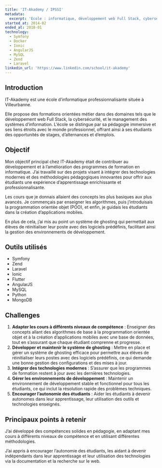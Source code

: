 ```yaml
---
title: 'IT-Akademy / IPSSI'
metadata:
  excerpt: 'Ecole : informatique, développement web Full Stack, cybersécurité, alternance.'
started_at: 2014-02
ended_at: 2018-01
technology:
  - Symfony
  - Docker
  - Ionic
  - AngularJS
  - MySQL
  - Zend
  - Laravel
linkedin_url: 'https://www.linkedin.com/school/it-akademy'
---
```


## Introduction

IT-Akademy est une école d’informatique professionnalisante située à Villeurbanne.

Elle propose des formations orientées métier dans des domaines tels que le développement web Full Stack, la cybersécurité, et le management des systèmes d’information. L’école se distingue par sa pédagogie immersive et ses liens étroits avec le monde professionnel, offrant ainsi à ses étudiants des opportunités de stages, d’alternances et d’emplois.

## Objectif

Mon objectif principal chez IT-Akademy était de contribuer au développement et à l’amélioration des programmes de formation en informatique.
J’ai travaillé sur des projets visant à intégrer des technologies modernes et des méthodologies pédagogiques innovantes pour offrir aux étudiants une expérience d’apprentissage enrichissante et professionnalisante.

Les cours que je donnais allaient des concepts les plus basiques aux plus avancés. Je commençais par enseigner les algorithmes, puis j’introduisais la programmation orientée objet (POO), et enfin, je guidais les étudiants dans la création d’applications mobiles.

En plus de cela, j’ai mis au point un système de ghosting qui permettait aux élèves de réinitialiser leur poste avec des logiciels prédéfinis, facilitant ainsi la gestion des environnements de développement.

## Outils utilisés

- Symfony
- Zend
- Laravel
- Ionic
- Flutter
- AngularJS
- MySQL
- Python
- MongoDB

## Challenges

1. **Adapter les cours à différents niveaux de compétence** : Enseigner des concepts allant des algorithmes de base à la programmation orientée objet et à la création d’applications mobiles avec une base de données, tout en s’assurant que chaque étudiant comprenne et progresse.
2. **Développer et maintenir le système de ghosting** : Mettre en place et gérer un système de ghosting efficace pour permettre aux élèves de réinitialiser leurs postes avec des logiciels prédéfinis, ce qui demande une bonne gestion des configurations et des mises à jour.
3. **Intégrer des technologies modernes** : S’assurer que les programmes de formation restent à jour avec les dernières technologies.
4. **Gérer les environnements de développement** : Maintenir un environnement de développement stable et fonctionnel pour tous les étudiants, ce qui inclut la résolution rapide des problèmes techniques.
5. **Encourager l’autonomie des étudiants** : Aider les étudiants à devenir autonomes dans leur apprentissage, leur utilisation des outils et technologies enseignés.

## Principaux points à retenir

J’ai développé des compétences solides en pédagogie, en adaptant mes cours à différents niveaux de compétence et en utilisant différentes méthodologies.

J’ai appris à encourager l’autonomie des étudiants, les aidant à devenir indépendants dans leur apprentissage et leur utilisation des technologies via la documentation et la recherche sur le web.
